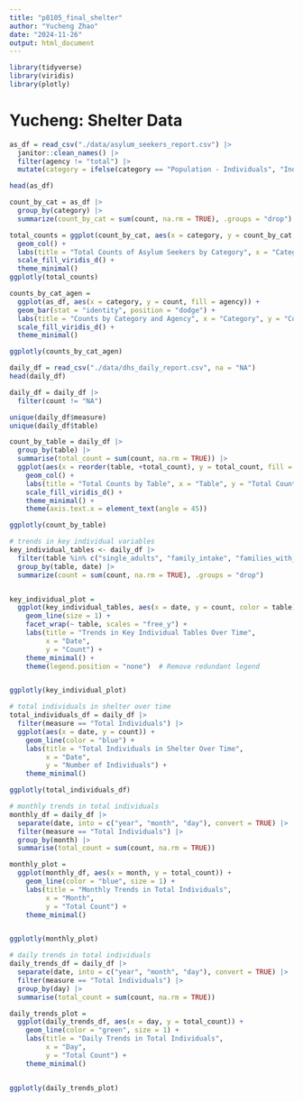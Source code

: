 ```yaml
---
title: "p8105_final_shelter"
author: "Yucheng Zhao"
date: "2024-11-26"
output: html_document
---
```


```r
library(tidyverse)
library(viridis)
library(plotly)
```

# Yucheng: Shelter Data 

```r
as_df = read_csv("./data/asylum_seekers_report.csv") |> 
  janitor::clean_names() |> 
  filter(agency != "total") |> 
  mutate(category = ifelse(category == "Population - Individuals", "Individuals", category))

head(as_df)
```
```r
count_by_cat = as_df |> 
  group_by(category) |> 
  summarize(count_by_cat = sum(count, na.rm = TRUE), .groups = "drop")

total_counts = ggplot(count_by_cat, aes(x = category, y = count_by_cat, fill = category)) +
  geom_col() +
  labs(title = "Total Counts of Asylum Seekers by Category", x = "Category", y = "Count") +
  scale_fill_viridis_d() +
  theme_minimal()
ggplotly(total_counts)
```
```r
counts_by_cat_agen = 
  ggplot(as_df, aes(x = category, y = count, fill = agency)) +
  geom_bar(stat = "identity", position = "dodge") +
  labs(title = "Counts by Category and Agency", x = "Category", y = "Count") +
  scale_fill_viridis_d() +
  theme_minimal()

ggplotly(counts_by_cat_agen)
```

```r
daily_df = read_csv("./data/dhs_daily_report.csv", na = "NA")
head(daily_df)
```
```r
daily_df = daily_df |> 
  filter(count != "NA")

unique(daily_df$measure)
unique(daily_df$table)
```


```r
count_by_table = daily_df |> 
  group_by(table) |> 
  summarise(total_count = sum(count, na.rm = TRUE)) |> 
  ggplot(aes(x = reorder(table, +total_count), y = total_count, fill = table)) +
    geom_col() +
    labs(title = "Total Counts by Table", x = "Table", y = "Total Count") +
    scale_fill_viridis_d() +
    theme_minimal() +
    theme(axis.text.x = element_text(angle = 45))

ggplotly(count_by_table)
```




```r
# trends in key individual variables
key_individual_tables <- daily_df |> 
  filter(table %in% c("single_adults", "family_intake", "families_with_children", "adult_families_census")) |> 
  group_by(table, date) |> 
  summarize(count = sum(count, na.rm = TRUE), .groups = "drop")


key_individual_plot = 
  ggplot(key_individual_tables, aes(x = date, y = count, color = table)) +
    geom_line(size = 1) +
    facet_wrap(~ table, scales = "free_y") +
    labs(title = "Trends in Key Individual Tables Over Time",
         x = "Date",
         y = "Count") +
    theme_minimal() +
    theme(legend.position = "none")  # Remove redundant legend


ggplotly(key_individual_plot)
```
```r
# total individuals in shelter over time
total_individuals_df = daily_df |> 
  filter(measure == "Total Individuals") |> 
  ggplot(aes(x = date, y = count)) +
    geom_line(color = "blue") +
    labs(title = "Total Individuals in Shelter Over Time",
         x = "Date",
         y = "Number of Individuals") +
    theme_minimal()

ggplotly(total_individuals_df)
```


```r
# monthly trends in total individuals
monthly_df = daily_df |> 
  separate(date, into = c("year", "month", "day"), convert = TRUE) |> 
  filter(measure == "Total Individuals") |> 
  group_by(month) |> 
  summarise(total_count = sum(count, na.rm = TRUE))

monthly_plot = 
  ggplot(monthly_df, aes(x = month, y = total_count)) +
    geom_line(color = "blue", size = 1) +
    labs(title = "Monthly Trends in Total Individuals",
         x = "Month",
         y = "Total Count") +
    theme_minimal()


ggplotly(monthly_plot)
```
```r
# daily trends in total individuals
daily_trends_df = daily_df |> 
  separate(date, into = c("year", "month", "day"), convert = TRUE) |> 
  filter(measure == "Total Individuals") |> 
  group_by(day) |> 
  summarise(total_count = sum(count, na.rm = TRUE))

daily_trends_plot = 
  ggplot(daily_trends_df, aes(x = day, y = total_count)) +
    geom_line(color = "green", size = 1) +
    labs(title = "Daily Trends in Total Individuals",
         x = "Day",
         y = "Total Count") +
    theme_minimal()


ggplotly(daily_trends_plot)
```


```r

```



```r

```



```r

```



```r

```






